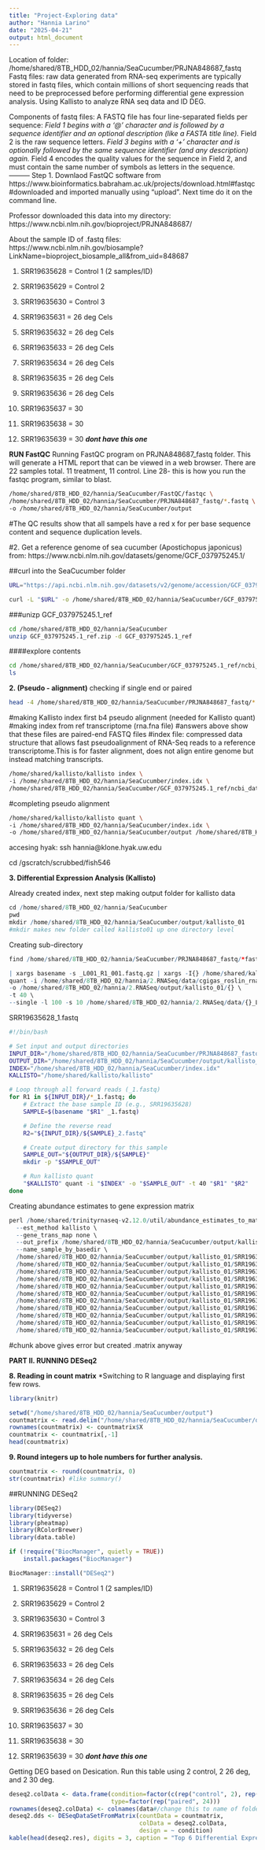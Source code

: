 ```yaml
---
title: "Project-Exploring data"
author: "Hannia Larino"
date: "2025-04-21"
output: html_document
---
```


Location of folder: /home/shared/8TB_HDD_02/hannia/SeaCucumber/PRJNA848687_fastq
Fastq files: raw data generated from RNA-seq experiments are typically stored in fastq files, which contain millions of short sequencing reads that need to be preprocessed before performing differential gene expression analysis.
Using Kallisto to analyze RNA seq data and ID DEG. 

Components of fastq files: 
A FASTQ file has four line-separated fields per sequence:
*Field 1 begins with a ‘@’ character and is followed by a sequence identifier and an optional description (like a FASTA title line).
*Field 2 is the raw sequence letters.
*Field 3 begins with a ‘+’ character and is optionally followed by the same sequence identifier (and any description) again.
*Field 4 encodes the quality values for the sequence in Field 2, and must contain the same number of symbols as letters in the sequence.
---------
Step 1. Downlaod FastQC software from https://www.bioinformatics.babraham.ac.uk/projects/download.html#fastqc
#downloaded and imported manually using "upload". Next time do it on the command line. 

Professor downloaded this data into my directory: https://www.ncbi.nlm.nih.gov/bioproject/PRJNA848687/


About the sample ID of .fastq files:  https://www.ncbi.nlm.nih.gov/biosample?LinkName=bioproject_biosample_all&from_uid=848687

1. SRR19635628 = Control 1 (2 samples/ID)

2.  SRR19635629 = Control 2

3. SRR19635630 = Control 3

4. SRR19635631 = 26 deg Cels 

5. SRR19635632 = 26 deg Cels 

6. SRR19635633 = 26 deg Cels

7. SRR19635634 = 26 deg Cels

8. SRR19635635 = 26 deg Cels

9. SRR19635636 = 26 deg Cels

10. SRR19635637 = 30

11. SRR19635638 = 30
 
12. SRR19635639 = 30 ***dont have this one*** 


**RUN FastQC**
Running FastQC program on PRJNA848687_fastq folder. This will generate a HTML report that can be viewed in a web browser.
There are 22 samples total. 11 treatment, 11 control. 
Line 28- this is how you run the fastqc program, similar to blast. 

```bash
/home/shared/8TB_HDD_02/hannia/SeaCucumber/FastQC/fastqc \
/home/shared/8TB_HDD_02/hannia/SeaCucumber/PRJNA848687_fastq/*.fastq \
-o /home/shared/8TB_HDD_02/hannia/SeaCucumber/output

```
#The QC results show that all sampels have a red x for per base sequence content and sequence duplication levels. 

#2. Get a reference genome of sea cucumber (Apostichopus japonicus) from:
https://www.ncbi.nlm.nih.gov/datasets/genome/GCF_037975245.1/


##curl into the SeaCucumber folder
```bash
URL="https://api.ncbi.nlm.nih.gov/datasets/v2/genome/accession/GCF_037975245.1/download?include_annotation_type=GENOME_FASTA&include_annotation_type=GENOME_GFF&include_annotation_type=RNA_FASTA&include_annotation_type=CDS_FASTA&include_annotation_type=PROT_FASTA&include_annotation_type=SEQUENCE_REPORT&hydrated=FULLY_HYDRATED"

curl -L "$URL" -o /home/shared/8TB_HDD_02/hannia/SeaCucumber/GCF_037975245.1_ref.zip
```
###unizp GCF_037975245.1_ref
```bash
cd /home/shared/8TB_HDD_02/hannia/SeaCucumber
unzip GCF_037975245.1_ref.zip -d GCF_037975245.1_ref 
```
####explore contents
```bash
cd /home/shared/8TB_HDD_02/hannia/SeaCucumber/GCF_037975245.1_ref/ncbi_dataset/data/GCF_037975245.1
ls

```


**2. (Pseudo - alignment)**
checking if single end or paired
```bash
head -4 /home/shared/8TB_HDD_02/hannia/SeaCucumber/PRJNA848687_fastq/*.fastq          

```

#making Kallisto index first b4 pseudo alignment (needed for Kallisto quant)
#making index from ref transcriptome (rna.fna file)
#answers above show that these files are paired-end FASTQ files 
#index file: compressed data structure that allows fast pseudoalignment of RNA-Seq reads to a reference transcriptome.This is for faster alignment, does not align entire genome but instead matching transcripts.

```bash
/home/shared/kallisto/kallisto index \
-i /home/shared/8TB_HDD_02/hannia/SeaCucumber/index.idx \
/home/shared/8TB_HDD_02/hannia/SeaCucumber/GCF_037975245.1_ref/ncbi_dataset/data/GCF_037975245.1/rna.fna
```

#completing pseudo alignment 
```bash
/home/shared/kallisto/kallisto quant \
-i /home/shared/8TB_HDD_02/hannia/SeaCucumber/index.idx \
-o /home/shared/8TB_HDD_02/hannia/SeaCucumber/output /home/shared/8TB_HDD_02/hannia/SeaCucumber/PRJNA848687_fastq/*.fastq
```

accesing hyak: ssh hannia@klone.hyak.uw.edu

cd /gscratch/scrubbed/fish546

**3. Differential Expression Analysis (Kallisto)**


Already created index, next step making output folder for kallisto data

```r
cd /home/shared/8TB_HDD_02/hannia/SeaCucumber 
pwd
mkdir /home/shared/8TB_HDD_02/hannia/SeaCucumber/output/kallisto_01 
#mkdir makes new folder called kallisto01 up one directory level 
```
Creating sub-directory
```r
find /home/shared/8TB_HDD_02/hannia/SeaCucumber/PRJNA848687_fastq/*fastq.gz \

| xargs basename -s _L001_R1_001.fastq.gz | xargs -I{} /home/shared/kallisto/kallisto \
quant -i /home/shared/8TB_HDD_02/hannia/2.RNASeq/data/cgigas_roslin_rna.index \
-o /home/shared/8TB_HDD_02/hannia/2.RNASeq/output/kallisto_01/{} \
-t 40 \
--single -l 100 -s 10 /home/shared/8TB_HDD_02/hannia/2.RNASeq/data/{}_L001_R1_001.fastq.gz
```

SRR19635628_1.fastq 

```bash
#!/bin/bash

# Set input and output directories
INPUT_DIR="/home/shared/8TB_HDD_02/hannia/SeaCucumber/PRJNA848687_fastq"
OUTPUT_DIR="/home/shared/8TB_HDD_02/hannia/SeaCucumber/output/kallisto_01"
INDEX="/home/shared/8TB_HDD_02/hannia/SeaCucumber/index.idx"
KALLISTO="/home/shared/kallisto/kallisto"

# Loop through all forward reads (_1.fastq)
for R1 in ${INPUT_DIR}/*_1.fastq; do
    # Extract the base sample ID (e.g., SRR19635628)
    SAMPLE=$(basename "$R1" _1.fastq)

    # Define the reverse read
    R2="${INPUT_DIR}/${SAMPLE}_2.fastq"

    # Create output directory for this sample
    SAMPLE_OUT="${OUTPUT_DIR}/${SAMPLE}"
    mkdir -p "$SAMPLE_OUT"

    # Run kallisto quant
    "$KALLISTO" quant -i "$INDEX" -o "$SAMPLE_OUT" -t 40 "$R1" "$R2"
done

```

Creating abundance estimates to gene expression matrix

```r
perl /home/shared/trinityrnaseq-v2.12.0/util/abundance_estimates_to_matrix.pl \
  --est_method kallisto \
  --gene_trans_map none \
  --out_prefix /home/shared/8TB_HDD_02/hannia/SeaCucumber/output/kallisto_01 \
  --name_sample_by_basedir \
  /home/shared/8TB_HDD_02/hannia/SeaCucumber/output/kallisto_01/SRR19635628/abundance.tsv \
  /home/shared/8TB_HDD_02/hannia/SeaCucumber/output/kallisto_01/SRR19635629/abundance.tsv \
  /home/shared/8TB_HDD_02/hannia/SeaCucumber/output/kallisto_01/SRR19635630/abundance.tsv \
  /home/shared/8TB_HDD_02/hannia/SeaCucumber/output/kallisto_01/SRR19635631/abundance.tsv \
  /home/shared/8TB_HDD_02/hannia/SeaCucumber/output/kallisto_01/SRR19635632/abundance.tsv \
  /home/shared/8TB_HDD_02/hannia/SeaCucumber/output/kallisto_01/SRR19635633/abundance.tsv \
  /home/shared/8TB_HDD_02/hannia/SeaCucumber/output/kallisto_01/SRR19635634/abundance.tsv \
  /home/shared/8TB_HDD_02/hannia/SeaCucumber/output/kallisto_01/SRR19635635/abundance.tsv \
  /home/shared/8TB_HDD_02/hannia/SeaCucumber/output/kallisto_01/SRR19635636/abundance.tsv \
  /home/shared/8TB_HDD_02/hannia/SeaCucumber/output/kallisto_01/SRR19635637/abundance.tsv \
  /home/shared/8TB_HDD_02/hannia/SeaCucumber/output/kallisto_01/SRR19635638/abundance.tsv
```

#chunk above gives error but created .matrix anyway 

**PART II. RUNNING DESeq2**

**8. Reading in count matrix** \*Switching to R language and displaying first few rows.

```r
library(knitr)
```

```r
setwd("/home/shared/8TB_HDD_02/hannia/SeaCucumber/output")
countmatrix <- read.delim("/home/shared/8TB_HDD_02/hannia/SeaCucumber/output/kallisto_01.isoform.counts.matrix", header = TRUE, sep = '\t')
rownames(countmatrix) <- countmatrix$X
countmatrix <- countmatrix[,-1]
head(countmatrix)
```


**9. Round integers up to hole numbers for further analysis.**

```r
countmatrix <- round(countmatrix, 0)
str(countmatrix) #like summary()
```
##RUNNING DESeq2

```r
library(DESeq2)
library(tidyverse)
library(pheatmap)
library(RColorBrewer)
library(data.table)
```

```r
if (!require("BiocManager", quietly = TRUE))
    install.packages("BiocManager")

BiocManager::install("DESeq2")
```

1. SRR19635628 = Control 1 (2 samples/ID)

2.  SRR19635629 = Control 2

3. SRR19635630 = Control 3

4. SRR19635631 = 26 deg Cels 

5. SRR19635632 = 26 deg Cels 

6. SRR19635633 = 26 deg Cels

7. SRR19635634 = 26 deg Cels

8. SRR19635635 = 26 deg Cels

9. SRR19635636 = 26 deg Cels

10. SRR19635637 = 30

11. SRR19635638 = 30
 
12. SRR19635639 = 30 ***dont have this one*** 



Getting DEG based on Desication. Run this table using 2 control, 2 26 deg, and 2 30 deg. 


```r
deseq2.colData <- data.frame(condition=factor(c(rep("control", 2), rep("26.C", 2), rep("30.C", 2))), 
                             type=factor(rep("paired", 24)))
rownames(deseq2.colData) <- colnames(data#/change this to name of folder, look up how to do)
deseq2.dds <- DESeqDataSetFromMatrix(countData = countmatrix,
                                     colData = deseq2.colData, 
                                     design = ~ condition)
kable(head(deseq2.res), digits = 3, caption = "Top 6 Differential Expression Results")
```















